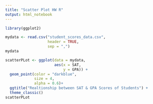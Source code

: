 ```yaml
---
title: "Scatter Plot HW R"
output: html_notebook
---
```


```r
library(ggplot2)
```

```r
mydata <- read.csv("student_scores_data.csv",
                   header = TRUE,
                   sep = ",")
mydata
```
```r
scatterPLot <- ggplot(data = mydata,
                      aes(x = SAT,
                          y = GPA)) +
  geom_point(color = "darkblue",
             size = 4,
             alpha = 0.6)+
  ggtitle("Realtionship between SAT & GPA Scores of Students") +
  theme_classic()
scatterPLot
```

